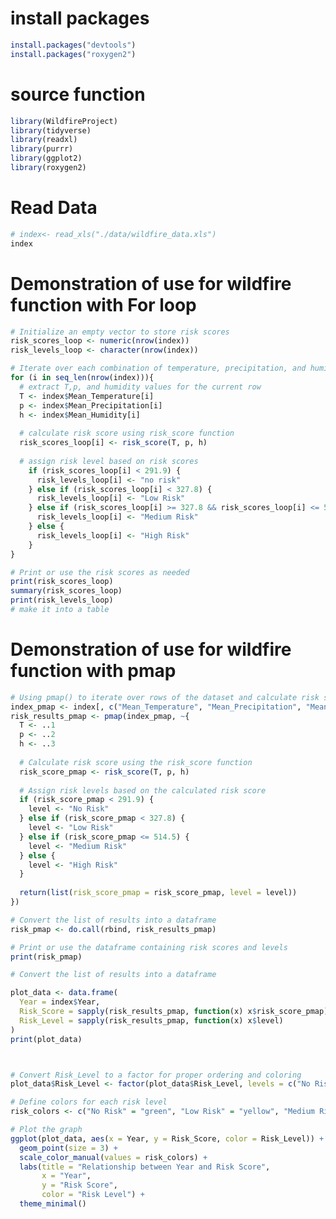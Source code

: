 # install packages
```r
install.packages("devtools")
install.packages("roxygen2")
```

# source function 
```r
library(WildfireProject)
library(tidyverse)
library(readxl)
library(purrr)
library(ggplot2)
library(roxygen2)

```

# Read Data
```r
# index<- read_xls("./data/wildfire_data.xls")
index
```
# Demonstration of use for wildfire function with For loop
```r

# Initialize an empty vector to store risk scores
risk_scores_loop <- numeric(nrow(index))
risk_levels_loop <- character(nrow(index))

# Iterate over each combination of temperature, precipitation, and humidity
for (i in seq_len(nrow(index))){
  # extract T,p, and humidity values for the current row
  T <- index$Mean_Temperature[i]
  p <- index$Mean_Precipitation[i]
  h <- index$Mean_Humidity[i]
  
  # calculate risk score using risk_score function
  risk_scores_loop[i] <- risk_score(T, p, h)
  
  # assign risk level based on risk scores
    if (risk_scores_loop[i] < 291.9) {
      risk_levels_loop[i] <- "no risk"
    } else if (risk_scores_loop[i] < 327.8) {
      risk_levels_loop[i] <- "Low Risk"
    } else if (risk_scores_loop[i] >= 327.8 && risk_scores_loop[i] <= 514.5) {
      risk_levels_loop[i] <- "Medium Risk"
    } else {
      risk_levels_loop[i] <- "High Risk"
    }
}

# Print or use the risk scores as needed
print(risk_scores_loop)
summary(risk_scores_loop)
print(risk_levels_loop)
# make it into a table
```
# Demonstration of use for wildfire function with pmap
```r
# Using pmap() to iterate over rows of the dataset and calculate risk scores
index_pmap <- index[, c("Mean_Temperature", "Mean_Precipitation", "Mean_Humidity")]
risk_results_pmap <- pmap(index_pmap, ~{
  T <- ..1
  p <- ..2
  h <- ..3
  
  # Calculate risk score using the risk_score function
  risk_score_pmap <- risk_score(T, p, h)
  
  # Assign risk levels based on the calculated risk score
  if (risk_score_pmap < 291.9) {
    level <- "No Risk"
  } else if (risk_score_pmap < 327.8) {
    level <- "Low Risk"
  } else if (risk_score_pmap <= 514.5) {
    level <- "Medium Risk"
  } else {
    level <- "High Risk"
  }
  
  return(list(risk_score_pmap = risk_score_pmap, level = level))
})

# Convert the list of results into a dataframe
risk_pmap <- do.call(rbind, risk_results_pmap)

# Print or use the dataframe containing risk scores and levels
print(risk_pmap)

```
```r

# Convert the list of results into a dataframe

plot_data <- data.frame(
  Year = index$Year,
  Risk_Score = sapply(risk_results_pmap, function(x) x$risk_score_pmap),
  Risk_Level = sapply(risk_results_pmap, function(x) x$level)
)
print(plot_data)



# Convert Risk_Level to a factor for proper ordering and coloring
plot_data$Risk_Level <- factor(plot_data$Risk_Level, levels = c("No Risk", "Low Risk", "Medium Risk", "High Risk"))

# Define colors for each risk level
risk_colors <- c("No Risk" = "green", "Low Risk" = "yellow", "Medium Risk" = "orange", "High Risk" = "red")

# Plot the graph
ggplot(plot_data, aes(x = Year, y = Risk_Score, color = Risk_Level)) +
  geom_point(size = 3) +
  scale_color_manual(values = risk_colors) +
  labs(title = "Relationship between Year and Risk Score",
       x = "Year",
       y = "Risk Score",
       color = "Risk Level") +
  theme_minimal()

```

